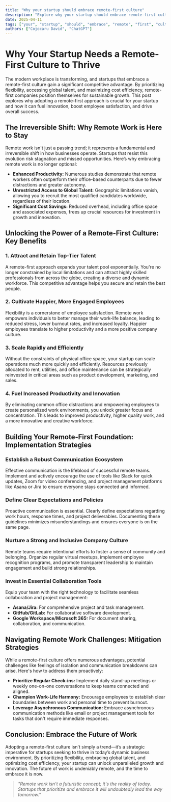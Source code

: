```yaml
---
title: "Why your startup should embrace remote-first culture"
description: "Explore why your startup should embrace remote-first culture in this detailed guide, offering insights, strategies, and practical tips to enhance your understanding and application of the topic."
date: 2025-04-11
tags: ["your", "startup", "should", "embrace", "remote", "first", "culture"]
authors: ["Cojocaru David", "ChatGPT"]
---
```


# Why Your Startup Needs a Remote-First Culture to Thrive

The modern workplace is transforming, and startups that embrace a remote-first culture gain a significant competitive advantage. By prioritizing flexibility, accessing global talent, and maximizing cost efficiency, remote-first companies position themselves for sustainable growth. This post explores why adopting a remote-first approach is crucial for your startup and how it can fuel innovation, boost employee satisfaction, and drive overall success.

## The Irreversible Shift: Why Remote Work is Here to Stay

Remote work isn't just a passing trend; it represents a fundamental and irreversible shift in how businesses operate. Startups that resist this evolution risk stagnation and missed opportunities. Here’s why embracing remote work is no longer optional:

- **Enhanced Productivity:** Numerous studies demonstrate that remote workers often outperform their office-based counterparts due to fewer distractions and greater autonomy.
- **Unrestricted Access to Global Talent:** Geographic limitations vanish, allowing you to recruit the most qualified candidates worldwide, regardless of their location.
- **Significant Cost Savings:** Reduced overhead, including office space and associated expenses, frees up crucial resources for investment in growth and innovation.

## Unlocking the Power of a Remote-First Culture: Key Benefits

### 1. Attract and Retain Top-Tier Talent

A remote-first approach expands your talent pool exponentially. You're no longer constrained by local limitations and can attract highly skilled professionals from across the globe, creating a diverse and dynamic workforce. This competitive advantage helps you secure and retain the best people.

### 2. Cultivate Happier, More Engaged Employees

Flexibility is a cornerstone of employee satisfaction. Remote work empowers individuals to better manage their work-life balance, leading to reduced stress, lower burnout rates, and increased loyalty. Happier employees translate to higher productivity and a more positive company culture.

### 3. Scale Rapidly and Efficiently

Without the constraints of physical office space, your startup can scale operations much more quickly and efficiently. Resources previously allocated to rent, utilities, and office maintenance can be strategically reinvested in critical areas such as product development, marketing, and sales.

### 4. Fuel Increased Productivity and Innovation

By eliminating common office distractions and empowering employees to create personalized work environments, you unlock greater focus and concentration. This leads to improved productivity, higher quality work, and a more innovative and creative workforce.

## Building Your Remote-First Foundation: Implementation Strategies

### Establish a Robust Communication Ecosystem

Effective communication is the lifeblood of successful remote teams. Implement and actively encourage the use of tools like Slack for quick updates, Zoom for video conferencing, and project management platforms like Asana or Jira to ensure everyone stays connected and informed.

### Define Clear Expectations and Policies

Proactive communication is essential. Clearly define expectations regarding work hours, response times, and project deliverables. Documenting these guidelines minimizes misunderstandings and ensures everyone is on the same page.

### Nurture a Strong and Inclusive Company Culture

Remote teams require intentional efforts to foster a sense of community and belonging. Organize regular virtual meetups, implement employee recognition programs, and promote transparent leadership to maintain engagement and build strong relationships.

### Invest in Essential Collaboration Tools

Equip your team with the right technology to facilitate seamless collaboration and project management:

- **Asana/Jira:** For comprehensive project and task management.
- **GitHub/GitLab:** For collaborative software development.
- **Google Workspace/Microsoft 365:** For document sharing, collaboration, and communication.

## Navigating Remote Work Challenges: Mitigation Strategies

While a remote-first culture offers numerous advantages, potential challenges like feelings of isolation and communication breakdowns can arise. Here's how to address them proactively:

- **Prioritize Regular Check-ins:** Implement daily stand-up meetings or weekly one-on-one conversations to keep teams connected and aligned.
- **Champion Work-Life Harmony:** Encourage employees to establish clear boundaries between work and personal time to prevent burnout.
- **Leverage Asynchronous Communication:** Embrace asynchronous communication methods like email or project management tools for tasks that don't require immediate responses.

## Conclusion: Embrace the Future of Work

Adopting a remote-first culture isn’t simply a trend—it’s a strategic imperative for startups seeking to thrive in today’s dynamic business environment. By prioritizing flexibility, embracing global talent, and optimizing cost efficiency, your startup can unlock unparalleled growth and innovation. The future of work is undeniably remote, and the time to embrace it is now.

> _"Remote work isn't a futuristic concept; it's the reality of today. Startups that prioritize and embrace it will undoubtedly lead the way tomorrow."_
